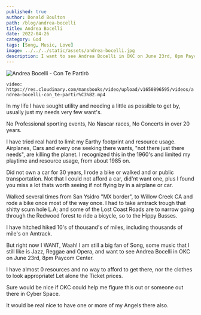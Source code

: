 ```yaml
---
published: true
author: Donald Boulton
path: /blog/andrea-bocelli
title: Andrea Bocelli
date: 2022-04-26
category: God
tags: [Song, Music, Love]
image: ../../../static/assets/andrea-bocelli.jpg
description: I want to see Andrea Bocelli in OKC on June 23rd, 8pm Paycom Center
---
```


![Andrea Bocelli - Con Te Partirò](../../../static/assets/andrea-bocelli.jpg)

`video: https://res.cloudinary.com/mansbooks/video/upload/v1650896595/videos/andrea-bocelli-con_te-partir%C3%B2.mp4`

In my life I have sought utility and needing a little as possible to get by, usually just my needs very few want's.

No Professional sporting events, No Nascar races, No Concerts in over 20 years. 

I have tried real hard to limit my Earthy footprint and resource usage. Airplanes, Cars and every one seeking there wants, "not there just there needs", are killing the planet. I recognized this in the 1960's and limited my playtime and resource usage, from about 1985 on.

Did not own a car for 30 years, I rode a bike or walked and or public transportation. Not that I could not afford a car, did'nt want one, plus I found you miss a lot thats worth seeing if not flying by in a airplane or car.

Walked several times from San Ysidro "MX border", to Willow Creek CA and rode a bike once most of the way once. I had to take amtrack trough that shitty scum hole L.A; and some of the Lost Coast Roads are to narrow going through the Redwood forest to ride a bicycle, so to the Hippy Busses.

I have hitched hiked 10's of thousand's of miles, including thousands of mile's on Amtrack.

But right now I WANT, Waah! I am still a big fan of Song, some music that I still like is Jazz, Reggae and Opera, and want to see Andrea Bocelli in OKC on June 23rd, 8pm Paycom Center.

I have almost 0 resources and no way to afford to get there, nor the clothes to look appropriate! Let alone the Ticket prices.

Sure would be nice if OKC could help me figure this out or someone out there in Cyber Space.

It would be real nice to have one or more of my Angels there also.






